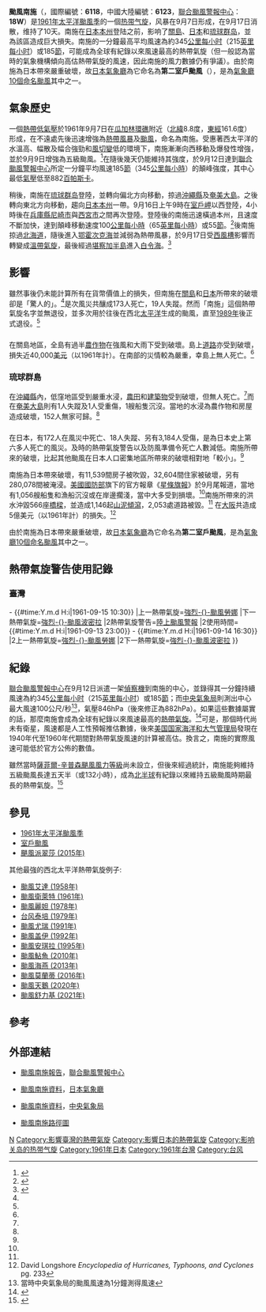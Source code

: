 {{NoteTA
|G1=Weather
|G2=TyphoonNew
|G3=TyphoonOld
|G4=Weather
|G5=單位
|G6=地名
|1=zh:颱風南施; zh-hk:超強颱風蘭茜; zh-mo:颱風南施; zh-tw:超級強烈颱風南施; zh-cn:超强台风南施;
|skin=typhoon
}}
{{颱風基礎資訊
|颱風名稱         = 颱風南施
|外文語言         = 英文
|外文名稱         = Typhoon Nancy
|代表圖像         = Super Typhoon Nancy 61.JPG
|代表圖像名稱      = 颱風南施
|形成日期         = 1961年9月7日
|消散日期         = 1961年9月17日
|十分鐘平均風速JMA = 145|JMA=knot
|十分鐘平均風速HKO = 350
|二分鐘平均風速    = 100|NMC=m/s
|一分鐘平均風速    = 185|SSHS=knot
|一分鐘平均風速CWB = 100|CWB=m/s
|最低氣壓         = 882
|瞬間最大陣風      = 360
|財產損失         = {{JPN}}5億[[美元|美元]]（1961年）
|死傷人數         = {{JPN}}172死3184傷18失蹤
|影響地區         = {{GUM}}<br>{{JPN}}<br>{{PCHH}}<br>[[File:Flag_of_US_Occupied_Ryukyu_Islands.svg|22px]] [[美治琉球|美治琉球]]
|備註            = 
|颱風路徑圖       = Nancy 1961 track.png
|風季年份         = 1961
|風季位置         = 太平洋
}}

'''颱風南施'''（{{lang-en|Typhoon Nancy}}，國際編號：'''6118'''，中國大陸編號：'''6123'''，[[聯合颱風警報中心|聯合颱風警報中心]]：'''18W'''）是[[1961年太平洋颱風季|1961年太平洋颱風季]]的一個[[热带气旋|热带气旋]]，风暴在9月7日形成，在9月17日消散，维持了10天。南施在[[日本|日本]][[本州|本州]]登陆之前，影响了[[關島|關島]]、[[日本|日本]]和[[琉球群岛|琉球群岛]]，並為該區造成巨大損失。南施的一分鐘最高平均風速為約345[[公里每小时|公里每小时]]（215[[英里每小时|英里每小时]]）或185[[節_(單位)|節]]，可能成為全球有紀錄以來風速最高的熱帶氣旋（但一般認為當時的氣象機構傾向高估熱帶氣旋的風速，因此南施的風力數據仍有爭議）。由於南施為日本帶來嚴重破壞，故[[氣象廳_(日本)|日本氣象廳]]為它命名為'''第二室戶颱風'''（{{lang-ja|第二室戸台風}}），是為[[日本氣象廳命名颱風列表|氣象廳10個命名颱風]]其中之一。

==氣象歷史==
一個[[熱帶低氣壓|熱帶低氣壓]]於1961年9月7日在[[瓜加林環礁|瓜加林環礁]]附近（[[北緯|北緯]]8.8度，[[東經|東經]]161.6度）形成，在不遠處先後迅速增強為[[熱帶風暴|熱帶風暴]]及[[颱風|颱風]]，命名為南施。受惠著西太平洋的水溫高、幅散及幅合強勁和[[風切變|風切變]]低的環境下，南施漸漸向西移動及爆發性增強，並於9月9日增強為五級颱風。<ref name="Unisys Data">{{cite web | language = en | publisher =  | title = Unisys Tracking Data | url = http://www.weather.unisys.com/hurricane/w_pacific/1961/18/track.dat | author =  | date =  | accessdate = 2010年8月11日 | archive-url = https://web.archive.org/web/20110527204948/http://www.weather.unisys.com/hurricane/w_pacific/1961/18/track.dat | archive-date = 2011年5月27日 | dead-url = yes }}</ref>在隨後幾天仍能維持其強度，於9月12日達到[[聯合颱風警報中心|聯合颱風警報中心]]所定一分鐘平均風速185[[節_(單位)|節]]（345[[公里每小時|公里每小時]]）的顛峰強度，其中心最低[[氣壓|氣壓]]低至882[[百帕斯卡|百帕斯卡]]。

稍後，南施在[[琉球群岛|琉球群岛]]登陸，並轉向偏北方向移動，掠過[[沖繩縣|沖繩縣]]及[[奄美大島|奄美大島]]。之後轉向東北方向移動，趨向[[日本|日本]][[本州|本州]]一帶。9月16日上午9時在[[室戶岬|室戶岬]]以西登陸，4小時後在[[兵庫縣|兵庫縣]][[尼崎市|尼崎市]]與[[西宮市|西宮市]]之間再次登陸。登陸後的南施迅速橫過本州，且速度不斷加快，達到顛峰移動速度100[[公里每小時|公里每小時]]（65[[英里每小時|英里每小時]]）或55[[節_(單位)|節]]。<ref name=JTWC>{{cite web|language=en |publisher=[[聯合颱風警報中心|聯合颱風警報中心]] |title=颱風南施報告 |url=http://www.usno.navy.mil/NOOC/nmfc-ph/RSS/jtwc/atcr/1961atcr/pdf/wnp/52.pdf |author= |date= |accessdate=2010年8月11日 |deadurl=yes |archiveurl=https://web.archive.org/web/20110607040559/http://www.usno.navy.mil/NOOC/nmfc-ph/RSS/jtwc/atcr/1961atcr/pdf/wnp/52.pdf |archivedate=2011年6月7日 }}</ref>後南施掠過[[北海道|北海道]]，隨後進入[[鄂霍次克海|鄂霍次克海]]並減弱為熱帶風暴，於9月17日受[[西風槽|西風槽]]影響而轉變成[[溫帶氣旋|溫帶氣旋]]，最後經過[[堪察加半島|堪察加半島]]進入[[白令海|白令海]]。<ref name="Typhoon List View">{{cite web | language = en | publisher =  | title = 數碼颱風：颱風南施回顧 | url = http://agora.ex.nii.ac.jp/cgi-bin/dt/search_name2.pl?name=NANCY%&lang=en | author =  | date =  | accessdate = 2010年8月11日 }}</ref>

==影響==
雖然事後仍未能計算所有在貨幣價值上的損失，但南施在[[關島|關島]]和[[日本|日本]]所帶來的破壞卻是「驚人的」。<ref name=JTWC/>是次風災共釀成173人死亡，19人失蹤。然而「南施」這個熱帶氣旋名字並無退役，並多次用於往後在西北[[太平洋|太平洋]]生成的颱風，直至[[1989年太平洋颱風季|1989年]]後正式退役。<ref name="Typhoon List View"/>

==={{GUM}}===
在關島地區，全島有過半[[農作物|農作物]]在強風和大雨下受到破壞。島上[[道路|道路]]亦受到破壞，損失近40,000[[美元|美元]]（以1961年計）。在南部的災情較為嚴重，幸島上無人死亡。<ref name=JTWC/>

===琉球群島===
在[[沖繩縣|沖繩縣]]內，低窪地區受到嚴重水浸，[[農田|農田]]和[[建築物|建築物]]受到破壞，但無人死亡。<ref name=JTWC/>而在[[奄美大島|奄美大島]]則有1人失蹤及1人受重傷，1艘船隻沉沒。當地的水浸為農作物和房屋造成破壞，152人無家可歸。<ref name=JTWC/>

==={{JPN}}===
在日本，有172人在風災中死亡、18人失蹤、另有3,184人受傷，是為日本史上第六多人死亡的風災。及時的熱帶氣旋警告以及防風準備令死亡人數減低。南施所帶來的破壞，比起其他颱風在日本人口密集地區所帶來的破壞相對地「較小」。<ref name=JTWC/>

南施為日本帶來破壞，有11,539間房子被吹毀，32,604間住家被破壞，另有280,078間被淹浸。[[美國國防部|美國國防部]]旗下的官方報章《[[星條旗報|星條旗報]]》於9月尾報道，當地有1,056艘船隻和漁船沉沒或在岸邊擱淺，當中大多受到損壞。<ref name=JTWC/>南施所帶來的洪水沖毀566座[[橋樑|橋樑]]，並造成1,146起[[山泥傾瀉|山泥傾瀉]]，2,053處道路被毀。<ref name=JTWC/> 在[[大阪市|大阪]]共造成5億美元（以1961年計）的損失。<ref>David Longshore ''Encyclopedia of Hurricanes, Typhoons, and Cyclones'' pg. 233</ref>

由於南施為日本帶來嚴重破壞，故[[氣象廳_(日本)|日本氣象廳]]為它命名為'''第二室戶颱風'''，是為[[日本氣象廳命名颱風列表|氣象廳10個命名颱風]]其中之一。

==熱帶氣旋警告使用記錄==
===臺灣===
{{熱帶氣旋警告使用記錄
|氣象台={{flagicon|Taiwan}}[[中央氣象局|中央氣象局]]
|警告系統=颱風警報
|熱帶氣旋警告=[[海上颱風警報|海上颱風警報]]
|使用時間={{#time:Y.m.d H:i|1961-09-13 11:30}} - {{#time:Y.m.d H:i|1961-09-15 10:30}}
|上一熱帶氣旋=[[颱風勞娜_(1961年)|強烈-{}-颱風勞娜]]
|下一熱帶氣旋=[[颱風波密拉_(1961年)|強烈-{}-颱風波密拉]]
|2熱帶氣旋警告=[[陸上颱風警報|陸上颱風警報]]
|2使用時間={{#time:Y.m.d H:i|1961-09-13 23:00}} - {{#time:Y.m.d H:i|1961-09-14 16:30}}
|2上一熱帶氣旋=[[颱風勞娜_(1961年)|強烈-{}-颱風勞娜]]
|2下一熱帶氣旋=[[颱風波密拉_(1961年)|強烈-{}-颱風波密拉]]
}}

==紀錄==
[[聯合颱風警報中心|聯合颱風警報中心]]在9月12日派遣一架[[偵察機|偵察機]]到南施的中心，並錄得其一分鐘持續風速為約345[[公里每小时|公里每小时]]（215[[英里每小时|英里每小时]]）或185[[節_(單位)|節]]；而[[中央氣象局|中央氣象局]]則測出中心最大風速100公尺/秒<ref>當時中央氣象局的颱風風速為1分鐘測得風速 </ref>，氣壓846hPa（後來修正為882hPa）。如果這些數據屬實的話，那麼南施會成為全球有紀錄以來風速最高的[[熱帶氣旋|熱帶氣旋]]。<ref name=FAQ1>{{cite web | language = en | publisher = [[美国国家海洋和大气管理局|美国国家海洋和大气管理局]] | title = 熱帶氣旋問答E1 | url = http://www.aoml.noaa.gov/hrd/tcfaq/E1.html | author =  | date =  | accessdate = 2010年8月11日 | archive-date = 2010年12月6日 | archive-url = https://web.archive.org/web/20101206200600/http://www.aoml.noaa.gov/hrd/tcfaq/E1.html | dead-url = no }}</ref>可是，那個時代尚未有衛星，風速都是人工性預報推估數據，後來[[美国国家海洋和大气管理局|美国国家海洋和大气管理局]]發現在1940年代至1960年代期間對熱帶氣旋風速的計算被高估。換言之，南施的實際風速可能低於官方公佈的數值。

雖然當時[[薩菲爾-辛普森颶風風力等級|薩菲爾-辛普森颶風風力等級]]尚未設立，但後來經過統計，南施能夠維持五級颱風長達五天半（或132小時），成為[[北半球|北半球]]有紀錄以來維持五級颱風時期最長的熱帶氣旋。<ref name=FAQ2>{{cite web | language = en | publisher = [[美国国家海洋和大气管理局|美国国家海洋和大气管理局]] | title = 熱帶氣旋問答E8 | url = http://www.aoml.noaa.gov/hrd/tcfaq/E8.html | author =  | date =  | accessdate = 2010年8月11日 | archive-date = 2015年3月27日 | archive-url = https://web.archive.org/web/20150327065447/http://www.aoml.noaa.gov/hrd/tcfaq/E8.html | dead-url = no }}</ref>

==參見==
{{Commons category|Typhoon Nancy (1961)}}
*[[1961年太平洋颱風季|1961年太平洋颱風季]]
*[[室戶颱風|室戶颱風]]
*[[颶風派翠莎|颶風派翠莎 (2015年)]]

其他最強的西北太平洋熱帶氣旋例子:
*[[颱風艾達_(1958年)|颱風艾達 (1958年)]]
*[[颱風衛萊特_(1961年)|颱風衛萊特 (1961年)]]
*[[颱風麗妲_(1978年)|颱風麗妲 (1978年)]]
*[[台风泰培_(1979年)|台风泰培 (1979年)]]
*[[颱風尤瑞_(1991年)|颱風尤瑞 (1991年)]]
*[[颱風盖伊_(1992年)|颱風盖伊 (1992年)]]
*[[颱風安琪拉_(1995年)|颱風安琪拉 (1995年)]]
*[[颱風鮎魚_(2010年)|颱風鮎魚 (2010年)]]
*[[颱風海燕_(2013年)|颱風海燕 (2013年)]]
*[[颱風莫蘭蒂_(2016年)|颱風莫蘭蒂 (2016年)]]
*[[颱風天鵝_(2020年)|颱風天鵝 (2020年)]]
*[[颱風舒力基_(2021年)|颱風舒力基 (2021年)]]

==參考==
{{Reflist}}

==外部連結==
*{{en icon}}[https://web.archive.org/web/20110607040559/http://www.usno.navy.mil/NOOC/nmfc-ph/RSS/jtwc/atcr/1961atcr/pdf/wnp/52.pdf 颱風南施報告]，[[聯合颱風警報中心|聯合颱風警報中心]]
*{{ja icon}}[http://www.data.jma.go.jp/obd/stats/data/bosai/report/1961/19610915/19610915.html 颱風南施資料]，[[氣象廳_(日本)|日本氣象廳]]
*{{zh icon}}[http://rdc28.cwb.gov.tw/data.php?num=1961180908&year=1961&c_name=%ABn%ACI&e_name=NANCY 颱風南施資料]{{Dead link|date=2020年1月 |bot=InternetArchiveBot |fix-attempted=yes }}，[[中央氣象局|中央氣象局]]
*{{en icon}}[https://web.archive.org/web/20060312104623/http://www.weather.unisys.com/hurricane/w_pacific/1961/18/track.gif 颱風南施路徑圖]

{{日本氣象廳命名颱風}}
{{台灣颱風}}
[[Category:五级热带气旋|N]]
[[Category:影響臺灣的熱帶氣旋|Category:影響臺灣的熱帶氣旋]]
[[Category:影響日本的熱帶氣旋|Category:影響日本的熱帶氣旋]]
[[Category:影响关岛的热带气旋|Category:影响关岛的热带气旋]]
[[Category:1961年日本|Category:1961年日本]]
[[Category:1961年台灣|Category:1961年台灣]]
[[Category:台风|Category:台风]]